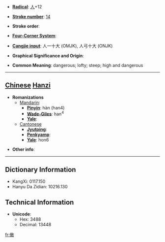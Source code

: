 * '''[[Wiktionary:Chinese radical index| Radical]]''': [[Wiktionary:Chinese radical index 人|人]]+12

* '''[[Wiktionary:Chinese total strokes index|Stroke number]]''': [[Wiktionary:Chinese total strokes index 14|14]]

* '''Stroke order''': 

* '''[[Wiktionary:Chinese four corner index|Four-Corner System]]''': 

* '''[[Wiktionary:Chinese Cangjie index|Cangjie input]]''': 人一十大 (OMJK), 人弓十大 (ONJK)

* '''Graphical Significance and Origin''': 

* '''Common Meaning''': dangerous; lofty; steep; high and dangerous

----

== [[Chinese]] [[Hanzi]] ==

* '''Romanizations'''
** [[Mandarin]]:
*** '''[[Pinyin]]''': hàn (han4)
*** '''[[Wade-Giles]]''': han<sup>4</sup>
*** '''[[Yale]]''': 
**[[Cantonese]]
***'''[[Jyutping]]''':
***'''[[Penkyamp]]''': 
***'''[[Yale]]''': hon6

* '''Other info''': 

----

== Dictionary Information ==

* KangXi: 0117.150
* Hanyu Da Zidian: 10216.130

== Technical Information ==

* '''Unicode''':
** Hex: 3488
** Decimal: 13448
[[fr:㒈]]